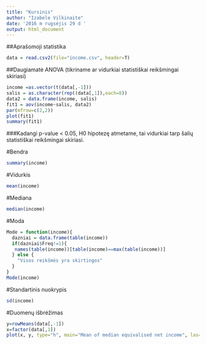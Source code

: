 ```yaml
---
title: "Kursinis"
author: "Izabele Vilkinaite"
date: '2016 m rugsėjis 29 d '
output: html_document
---
```


##Aprašomoji statistika 

```r
data = read.csv2(file="income.csv", header=T)
```

##Daugiamatė ANOVA (tikriname ar vidurkiai statistiškai reikšmingai skiriasi)
```r
income =as.vector(t(data[,-1]))
salis = as.character(rep((data[,1]),each=8))
data2 = data.frame(income, salis)
fit1 = aov(income~salis, data2)
par(mfrow=c(2,2))
plot(fit1)
summary(fit1)
```

###Kadangi p-value < 0.05, H0 hipotezę atmetame, tai vidurkiai tarp šalių statistiškai reikšmingai skiriasi. 

#Bendra
```r
summary(income)
```
#Vidurkis
```r
mean(income)
```
#Mediana
```r
median(income)
```
#Moda
```r
Mode = function(income){
  dazniai = data.frame(table(income))
  if(dazniai$Freq!=1){
   names(table(income))[table(income)==max(table(income))] 
  } else {
    "Visos reikšmės yra skirtingos"
  }
}
Mode(income)
```
#Standartinis nuokrypis
```r
sd(income)
```
#Duomenų išbrėžimas
```r
y=rowMeans(data[,-1])
x=factor(data[,1])
plot(x, y, type="h", main="Mean of median equivalised net income", las=2)
```
